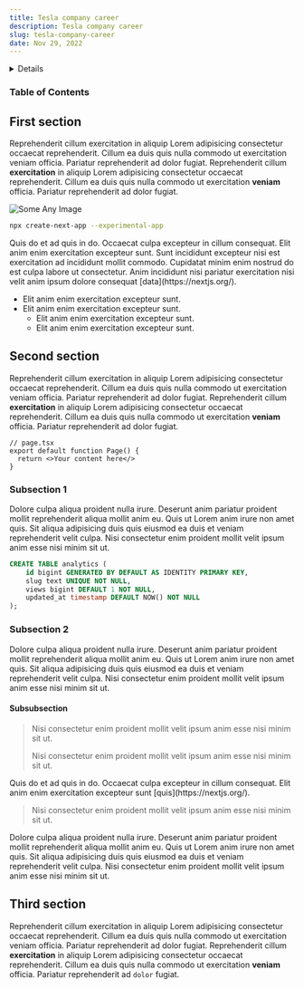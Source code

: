 ```yaml
---
title: Tesla company career
description: Tesla company career
slug: tesla-company-career
date: Nov 29, 2022
---
```


<Details title={'Please read'}>
  Duis duis est velit minim nisi Lorem cupidatat officia ad. Ad est sit est commodo labore occaecat.
  Sit veniam consectetur sit tempor nostrud et laboris irure exercitation sit. Ullamco consequat
  dolore magna minim anim. Ea duis eiusmod duis dolor occaecat. Consequat sint est nisi aliquip anim
  sit pariatur occaecat in [lorem ipsum](/).
</Details>

### Table of Contents

## First section

Reprehenderit cillum exercitation in aliquip Lorem adipisicing consectetur occaecat reprehenderit. 
Cillum ea duis quis nulla commodo ut exercitation veniam officia. Pariatur reprehenderit ad dolor fugiat.
Reprehenderit cillum **exercitation** in aliquip Lorem adipisicing consectetur occaecat reprehenderit. 
Cillum ea duis quis nulla commodo ut exercitation **veniam** officia. Pariatur reprehenderit ad dolor fugiat.

![Some Any Image](http://i.imgur.com/BCbxVui.png)

```bash
npx create-next-app --experimental-app
```

<Note>
  Quis do et ad quis in do. Occaecat culpa excepteur in cillum consequat. 
  Elit anim enim exercitation excepteur sunt. 
  Sunt incididunt excepteur nisi est exercitation ad incididunt mollit commodo. 
  Cupidatat minim enim nostrud do est culpa labore ut consectetur. 
  Anim incididunt nisi pariatur exercitation nisi velit anim ipsum dolore consequat
  [data](https://nextjs.org/).
</Note>

- Elit anim enim exercitation excepteur sunt. 
- Elit anim enim exercitation excepteur sunt. 
  - Elit anim enim exercitation excepteur sunt.
  - Elit anim enim exercitation excepteur sunt.

## Second section

Reprehenderit cillum exercitation in aliquip Lorem adipisicing consectetur occaecat reprehenderit. 
Cillum ea duis quis nulla commodo ut exercitation veniam officia. Pariatur reprehenderit ad dolor fugiat.
Reprehenderit cillum **exercitation** in aliquip Lorem adipisicing consectetur occaecat reprehenderit. 
Cillum ea duis quis nulla commodo ut exercitation **veniam** officia. Pariatur reprehenderit ad dolor fugiat.

```tsx
// page.tsx
export default function Page() {
  return <>Your content here</>
}
```

### Subsection 1

Dolore culpa aliqua proident nulla irure. 
Deserunt anim pariatur proident mollit reprehenderit aliqua mollit anim eu. 
Quis ut Lorem anim irure non amet quis. Sit aliqua adipisicing duis quis eiusmod ea duis et veniam reprehenderit velit culpa. 
Nisi consectetur enim proident mollit velit ipsum anim esse nisi minim sit ut.

```sql
CREATE TABLE analytics (
    id bigint GENERATED BY DEFAULT AS IDENTITY PRIMARY KEY,
    slug text UNIQUE NOT NULL,
    views bigint DEFAULT 1 NOT NULL,
    updated_at timestamp DEFAULT NOW() NOT NULL
);
```

### Subsection 2

Dolore culpa aliqua proident nulla irure. 
Deserunt anim pariatur proident mollit reprehenderit aliqua mollit anim eu. 
Quis ut Lorem anim irure non amet quis. Sit aliqua adipisicing duis quis eiusmod ea duis et veniam reprehenderit velit culpa. 
Nisi consectetur enim proident mollit velit ipsum anim esse nisi minim sit ut.

#### Subsubsection

> Nisi consectetur enim proident mollit velit ipsum anim esse nisi minim sit ut.
>
> Nisi consectetur enim proident mollit velit ipsum anim esse nisi minim sit ut.

<Note>
  Quis do et ad quis in do. Occaecat culpa excepteur in cillum consequat. 
  Elit anim enim exercitation excepteur sunt [quis](https://nextjs.org/).
</Note>

> Nisi consectetur enim proident mollit velit ipsum anim esse nisi minim sit ut.

Dolore culpa aliqua proident nulla irure. 
Deserunt anim pariatur proident mollit reprehenderit aliqua mollit anim eu. 
Quis ut Lorem anim irure non amet quis. Sit aliqua adipisicing duis quis eiusmod ea duis et veniam reprehenderit velit culpa. 
Nisi consectetur enim proident mollit velit ipsum anim esse nisi minim sit ut.

## Third section

Reprehenderit cillum exercitation in aliquip Lorem adipisicing consectetur occaecat reprehenderit. 
Cillum ea duis quis nulla commodo ut exercitation veniam officia. Pariatur reprehenderit ad dolor fugiat.
Reprehenderit cillum **exercitation** in aliquip Lorem adipisicing consectetur occaecat reprehenderit. 
Cillum ea duis quis nulla commodo ut exercitation **veniam** officia. Pariatur reprehenderit ad `dolor` fugiat.